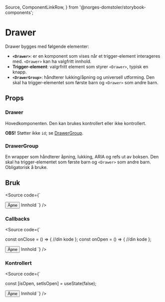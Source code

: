   Source,
  ComponentLinkRow,
} from '@norges-domstoler/storybook-components';

<Meta of={DrawerStories} />

# Drawer

<ComponentLinkRow
  docsHref="https://design.domstol.no/987b33f71/p/79af30-drawer/b/15dc45"
  figmaHref="https://www.figma.com/file/ewqSDmkgqDQ5PyOsRp4V5b/?node-id=5023%3A128351"
  githubHref="https://github.com/domstolene/designsystem/tree/main/packages/components/src/components/Drawer"
  storybookHref="https://domstolene.github.io/designsystem/?path=/story/dds-components-drawer--default"
  withBottomSpacing
/>

Drawer bygges med følgende elementer:

- **`<Drawer>`**: er en komponent som vises når et trigger-element interageres med. `<Drawer>` kan ha valgfritt innhold.
- **Trigger-element**: valgrfritt element som styrer `<Drawer>`, typisk en knapp.
- **`<DrawerGroup>`**: håndterer lukking/åpning og universell utforming. Den skal ha trigger-elementet som første barn og `<Drawer>` som andre barn.

## Props

### Drawer

Hovedkomponenten. Den kan brukes kontrollert eller ikke kontrollert.

**OBS!** Støtter ikke `id`; se [DrawerGroup](#drawergroup).

<Canvas of={DrawerStories.Default} sourceState="shown" />
<Controls of={DrawerStories.Default} />

### DrawerGroup

En wrapper som håndterer åpning, lukking, ARIA og refs ut av boksen. Den skal ha trigger-elementet som første barn og `<Drawer>` som andre barn. Obligatorisk å bruke.

<ArgTypes of={DrawerGroup} />

## Bruk

<Source
  code={`

<DrawerGroup>
  <Button>Åpne</Button>
  <Drawer header="Tittel">Innhold</Drawer>
</DrawerGroup>
`} />

### Callbacks

<Source
  code={`

const onClose = () => {
//din kode
};
const onOpen = () => {
//din kode
};

<DrawerGroup onClose={onClose} onOpen={onOpen}>
  <Button>Åpne</Button>
  <Drawer header="Tittel">Innhold</Drawer>
</DrawerGroup>
`} />

### Kontrollert

<Source
  code={`

const [isOpen, setIsOpen] = useState(false);

<DrawerGroup isOpne={isOpen} isetIsOpen={setIsOpen}>
  <Button>Åpne</Button>
  <Drawer header="Tittel">Innhold</Drawer>
</DrawerGroup>
`} />

